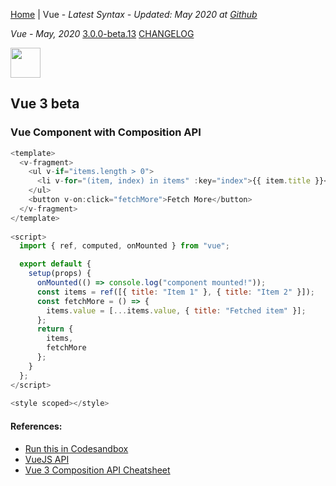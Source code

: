 
[Home](/) | Vue - _Latest Syntax - Updated: May 2020 at [Github](https://github.com/ngduc/syntax.codes)_

_Vue - May, 2020_ <a class="tagButton" href="https://github.com/vuejs/vue-next/releases">3.0.0-beta.13</a> <a class="tagButton" href="https://github.com/vuejs/vue-next/blob/master/CHANGELOG.md">CHANGELOG</a>

<img src="https://upload.wikimedia.org/wikipedia/commons/thumb/9/95/Vue.js_Logo_2.svg/2560px-Vue.js_Logo_2.svg.png" height="48" />

## Vue 3 beta

### Vue Component with Composition API

```.js
<template>
  <v-fragment>
    <ul v-if="items.length > 0">
      <li v-for="(item, index) in items" :key="index">{{ item.title }}</li>
    </ul>
    <button v-on:click="fetchMore">Fetch More</button>
  </v-fragment>
</template>
  
<script>
  import { ref, computed, onMounted } from "vue";

  export default {
    setup(props) {
      onMounted(() => console.log("component mounted!"));
      const items = ref([{ title: "Item 1" }, { title: "Item 2" }]);
      const fetchMore = () => {
        items.value = [...items.value, { title: "Fetched item" }];
      };
      return {
        items,
        fetchMore
      };
    }
  };
</script>
  
<style scoped></style>
```

#### References:
- [Run this in Codesandbox](https://codesandbox.io/s/vue-3-8qy7f?file=/src/App.vue)
- [VueJS API](https://composition-api.vuejs.org/api.html)
- [Vue 3 Composition API Cheatsheet](https://www.vuemastery.com/pdf/Vue-3-Cheat-Sheet.pdf)
